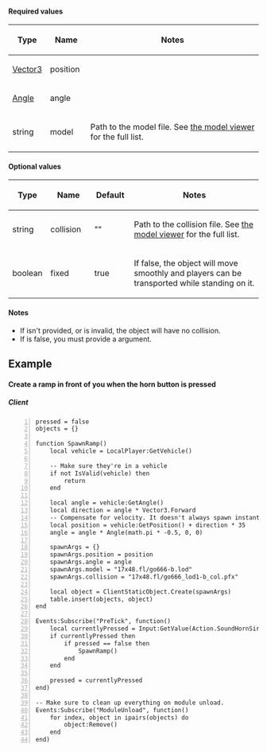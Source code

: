 {{Lua/Function |
  returns = ClientStaticObject |
  prototype = ClientStaticObject.Create(table) |
  description = Spawns a ClientStaticObject using an argument table.
}}

====Required values====

{{Lua/Table_Prefix}}
{| {{Lua/Table_Header}}
!width="60" | Type
!width="70" | Name
!width="570" | Notes
|-
| [[Lua/Shared/Vector3|Vector3]]
| position
| 
|-
| [[Lua/Shared/Angle|Angle]]
| angle
| 
|-
| string
| model
| Path to the model file. See [https://github.com/Philpax/jc2mp-model-viewer/blob/master/client/models.lua#L6 the model viewer] for the full list.
|} {{Lua/Table_Suffix}}

====Optional values====

{{Lua/Table_Prefix}}
{| {{Lua/Table_Header}}
!width="60" | Type
!width="90" | Name
!width="75" | Default
!width="495" | Notes
|-
| string
| collision
| ""
| Path to the collision file. See [https://github.com/Philpax/jc2mp-model-viewer/blob/master/client/models.lua#L6 the model viewer] for the full list.
|-
| boolean
| fixed
| true
| If false, the object will move smoothly and players can be transported while standing on it.
|} {{Lua/Table_Suffix}}

====Notes====

* If {{Arg|collision}} isn't provided, or is invalid, the object will have no collision.
* If {{Arg|fixed}} is false, you must provide a {{Arg|collision}} argument.

==Example==

====Create a ramp in front of you when the horn button is pressed====

=====Client=====

<syntaxhighlight line highlight="24">
pressed = false
objects = {}

function SpawnRamp()
	local vehicle = LocalPlayer:GetVehicle()
	
	-- Make sure they're in a vehicle
	if not IsValid(vehicle) then
		return
	end
	
	local angle = vehicle:GetAngle()
	local direction = angle * Vector3.Forward
	-- Compensate for velocity. It doesn't always spawn instantly.
	local position = vehicle:GetPosition() + direction * 35
	angle = angle * Angle(math.pi * -0.5, 0, 0)
	
	spawnArgs = {}
	spawnArgs.position = position
	spawnArgs.angle = angle
	spawnArgs.model = "17x48.fl/go666-b.lod"
	spawnArgs.collision = "17x48.fl/go666_lod1-b_col.pfx"
	
	local object = ClientStaticObject.Create(spawnArgs)
	table.insert(objects, object)
end

Events:Subscribe("PreTick", function()
	local currentlyPressed = Input:GetValue(Action.SoundHornSiren) > 0
	if currentlyPressed then
		if pressed == false then
			SpawnRamp()
		end
	end
	
	pressed = currentlyPressed
end)

-- Make sure to clean up everything on module unload.
Events:Subscribe("ModuleUnload", function()
	for index, object in ipairs(objects) do
		object:Remove()
	end
end)

</syntaxhighlight>